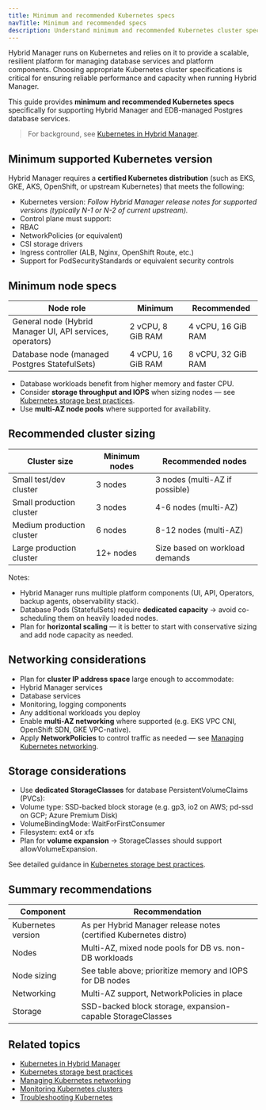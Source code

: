 ```yaml
---
title: Minimum and recommended Kubernetes specs
navTitle: Minimum and recommended specs
description: Understand minimum and recommended Kubernetes cluster specifications for running Hybrid Manager and supporting managed database services.
---
```


Hybrid Manager runs on Kubernetes and relies on it to provide a scalable, resilient platform for managing database services and platform components.
Choosing appropriate Kubernetes cluster specifications is critical for ensuring reliable performance and capacity when running Hybrid Manager.

This guide provides **minimum and recommended Kubernetes specs** specifically for supporting Hybrid Manager and EDB-managed Postgres database services.

> For background, see [Kubernetes in Hybrid Manager](/portal/kubernetes/learn/explained/k8s-in-hybrid-manager).

## Minimum supported Kubernetes version

Hybrid Manager requires a **certified Kubernetes distribution** (such as EKS, GKE, AKS, OpenShift, or upstream Kubernetes) that meets the following:

-   Kubernetes version: *Follow Hybrid Manager release notes for supported versions (typically N-1 or N-2 of current upstream).*
-   Control plane must support:
-   RBAC
-   NetworkPolicies (or equivalent)
-   CSI storage drivers
-   Ingress controller (ALB, Nginx, OpenShift Route, etc.)
-   Support for PodSecurityStandards or equivalent security controls

## Minimum node specs

| Node role                                                 | Minimum            | Recommended        |
| --------------------------------------------------------- | ------------------ | ------------------ |
| General node (Hybrid Manager UI, API services, operators) | 2 vCPU, 8 GiB RAM  | 4 vCPU, 16 GiB RAM |
| Database node (managed Postgres StatefulSets)             | 4 vCPU, 16 GiB RAM | 8 vCPU, 32 GiB RAM |

-   Database workloads benefit from higher memory and faster CPU.
-   Consider **storage throughput and IOPS** when sizing nodes — see [Kubernetes storage best practices](storage-best-practices/).
-   Use **multi-AZ node pools** where supported for availability.

## Recommended cluster sizing

| Cluster size              | Minimum nodes | Recommended nodes              |
| ------------------------- | ------------- | ------------------------------ |
| Small test/dev cluster    | 3 nodes       | 3 nodes (multi-AZ if possible) |
| Small production cluster  | 3 nodes       | 4-6 nodes (multi-AZ)           |
| Medium production cluster | 6 nodes       | 8-12 nodes (multi-AZ)          |
| Large production cluster  | 12+ nodes     | Size based on workload demands |

Notes:

-   Hybrid Manager runs multiple platform components (UI, API, Operators, backup agents, observability stack).
-   Database Pods (StatefulSets) require **dedicated capacity** → avoid co-scheduling them on heavily loaded nodes.
-   Plan for **horizontal scaling** — it is better to start with conservative sizing and add node capacity as needed.

## Networking considerations

-   Plan for **cluster IP address space** large enough to accommodate:
-   Hybrid Manager services
-   Database services
-   Monitoring, logging components
-   Any additional workloads you deploy
-   Enable **multi-AZ networking** where supported (e.g. EKS VPC CNI, OpenShift SDN, GKE VPC-native).
-   Apply **NetworkPolicies** to control traffic as needed — see [Managing Kubernetes networking](./manage-kubernetes-networking).

## Storage considerations

-   Use **dedicated StorageClasses** for database PersistentVolumeClaims (PVCs):
-   Volume type: SSD-backed block storage (e.g. gp3, io2 on AWS; pd-ssd on GCP; Azure Premium Disk)
-   VolumeBindingMode: WaitForFirstConsumer
-   Filesystem: ext4 or xfs
-   Plan for **volume expansion** → StorageClasses should support allowVolumeExpansion.

See detailed guidance in [Kubernetes storage best practices](storage-best-practices/).

## Summary recommendations

| Component          | Recommendation                                                    |
| ------------------ | ----------------------------------------------------------------- |
| Kubernetes version | As per Hybrid Manager release notes (certified Kubernetes distro) |
| Nodes              | Multi-AZ, mixed node pools for DB vs. non-DB workloads            |
| Node sizing        | See table above; prioritize memory and IOPS for DB nodes          |
| Networking         | Multi-AZ support, NetworkPolicies in place                        |
| Storage            | SSD-backed block storage, expansion-capable StorageClasses        |

## Related topics

-   [Kubernetes in Hybrid Manager](/portal/kubernetes/learn/explained/k8s-in-hybrid-manager)
-   [Kubernetes storage best practices](storage-best-practices/)
-   [Managing Kubernetes networking](./manage-kubernetes-networking)
-   [Monitoring Kubernetes clusters](/portal/kubernetes/learn/how-to/monitor-kubernetes-cluster)
-   [Troubleshooting Kubernetes](/portal/kubernetes/learn/how-to/troubleshooting-on-kubernetes)
